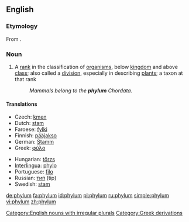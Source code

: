 {{wikipedia|Phylum}}
==English==

===Etymology===
From {{etyl|grc}} {{term|φῦλον||tribe, race|tr=phulon|lang=grc|sc=polytonic}}.

===Noun===
{{en-noun|phyl|a|pl2=phylums}}

# {{context|biology|taxonomy}} A [[rank]] in the classification of [[organism]]s, below [[kingdom]] and above [[class]]; also called a [[division]], especially in describing [[plant]]s; a taxon at that rank
#: ''Mammals belong to the '''phylum''' Chordata.''

====Translations====
{{trans-top|(biology, taxonomy) A rank in the classification of organisms, below kingdom and above class}}
* Czech: [[kmen]] {{m}}
* Dutch: [[stam]]
* Faroese: [[fylki]] {{n}}
* Finnish: [[pääjakso]]
* German: [[Stamm]] {{m}}
* Greek: [[φύλο]] {{n}}
{{trans-mid}}
* Hungarian: [[törzs]]
* [[Interlingua]]: [[phylo]]
* Portuguese: [[filo]] {{m}}
* Russian: [[тип]] (tip) {{m}}
* Swedish: [[stam]] {{c}}
{{trans-bottom}}

[[Category:English nouns with irregular plurals]]
[[Category:Greek derivations]]

[[de:phylum]]
[[fa:phylum]]
[[id:phylum]]
[[pl:phylum]]
[[ru:phylum]]
[[simple:phylum]]
[[vi:phylum]]
[[zh:phylum]]